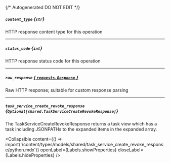 {/* Autogenerated DO NOT EDIT  */}

##### `content_type` *{`str`}*
HTTP response content type for this operation

---
##### `status_code` *{`int`}*
HTTP response status code for this operation

---
##### `raw_response` [*{ `requests.Response` }*](https://requests.readthedocs.io/en/latest/api/#requests.Response)
Raw HTTP response; suitable for custom response parsing

---
##### `task_service_create_revoke_response` *{`Optional[shared.TaskServiceCreateRevokeResponse]`}*
The TaskServiceCreateRevokeResponse returns a task view which has a task including JSONPATHs to the expanded items in the expanded array.

<Collapsible content={() => import('/content/types/models/shared/task_service_create_revoke_response/python.mdx')} openLabel={Labels.showProperties} closeLabel={Labels.hideProperties} />



